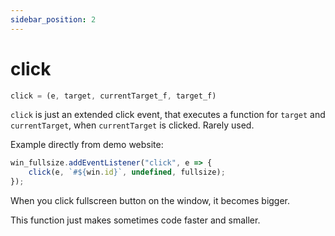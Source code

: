 ```yaml
---
sidebar_position: 2
---
```

# click

```js
click = (e, target, currentTarget_f, target_f)
```

`click` is just an extended click event, that executes a function for `target` and `currentTarget`, when `currentTarget` is clicked. Rarely used. 

Example directly from demo website:
```js
win_fullsize.addEventListener("click", e => {
    click(e, `#${win.id}`, undefined, fullsize);
});
```

When you click fullscreen button on the window, it becomes bigger. 

This function just makes sometimes code faster and smaller.